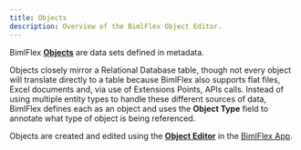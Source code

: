 ---
title: Objects
description: Overview of the BimlFlex Object Editor.
---
<head>
  <meta name="varigenceProduct" content="BimlFlex"></meta>
  <meta name="varigenceArticleType" content="Reference"></meta>
</head>

BimlFlex [**Objects**](./object-editor) are data sets defined in metadata.

Objects closely mirror a Relational Database table, though not every object will translate directly to a table because BimlFlex also supports flat files, Excel documents and, via use of Extensions Points, APIs calls. Instead of using multiple entity types to handle these different sources of data, BimlFlex defines each as an object and uses the **Object Type** field to annotate what type of object is being referenced.  

Objects are created and edited using the [**Object Editor**](./project-editor) in the [BimlFlex App](./index).
